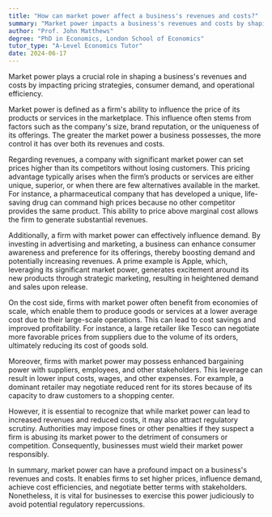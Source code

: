 ```yaml
---
title: "How can market power affect a business's revenues and costs?"
summary: "Market power impacts a business's revenues and costs by shaping pricing strategies, influencing demand, and enhancing cost efficiency."
author: "Prof. John Matthews"
degree: "PhD in Economics, London School of Economics"
tutor_type: "A-Level Economics Tutor"
date: 2024-06-17
---
```


Market power plays a crucial role in shaping a business's revenues and costs by impacting pricing strategies, consumer demand, and operational efficiency.

Market power is defined as a firm's ability to influence the price of its products or services in the marketplace. This influence often stems from factors such as the company's size, brand reputation, or the uniqueness of its offerings. The greater the market power a business possesses, the more control it has over both its revenues and costs.

Regarding revenues, a company with significant market power can set prices higher than its competitors without losing customers. This pricing advantage typically arises when the firm’s products or services are either unique, superior, or when there are few alternatives available in the market. For instance, a pharmaceutical company that has developed a unique, life-saving drug can command high prices because no other competitor provides the same product. This ability to price above marginal cost allows the firm to generate substantial revenues.

Additionally, a firm with market power can effectively influence demand. By investing in advertising and marketing, a business can enhance consumer awareness and preference for its offerings, thereby boosting demand and potentially increasing revenues. A prime example is Apple, which, leveraging its significant market power, generates excitement around its new products through strategic marketing, resulting in heightened demand and sales upon release.

On the cost side, firms with market power often benefit from economies of scale, which enable them to produce goods or services at a lower average cost due to their large-scale operations. This can lead to cost savings and improved profitability. For instance, a large retailer like Tesco can negotiate more favorable prices from suppliers due to the volume of its orders, ultimately reducing its cost of goods sold.

Moreover, firms with market power may possess enhanced bargaining power with suppliers, employees, and other stakeholders. This leverage can result in lower input costs, wages, and other expenses. For example, a dominant retailer may negotiate reduced rent for its stores because of its capacity to draw customers to a shopping center.

However, it is essential to recognize that while market power can lead to increased revenues and reduced costs, it may also attract regulatory scrutiny. Authorities may impose fines or other penalties if they suspect a firm is abusing its market power to the detriment of consumers or competition. Consequently, businesses must wield their market power responsibly.

In summary, market power can have a profound impact on a business's revenues and costs. It enables firms to set higher prices, influence demand, achieve cost efficiencies, and negotiate better terms with stakeholders. Nonetheless, it is vital for businesses to exercise this power judiciously to avoid potential regulatory repercussions.
    